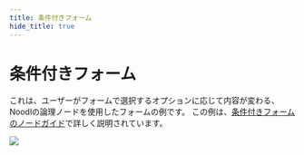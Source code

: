 ```yaml
---
title: 条件付きフォーム
hide_title: true
---
```


# 条件付きフォーム

これは、ユーザーがフォームで選択するオプションに応じて内容が変わる、Noodlの論理ノードを使用したフォームの例です。
この例は、[条件付きフォームのノードガイド](/docs/guides/business-logic/client-side-biz-logic-nodes)で詳しく説明されています。

<div className="ndl-image-with-background m">

![](/library/examples/conditional-form/final-2.png)

<ImportButton zip="/library/examples/conditional-form/conditional-form-1.zip" name="Mapbox Example" thumb="/library/examples/conditional-form/final-2.png" />

</div>